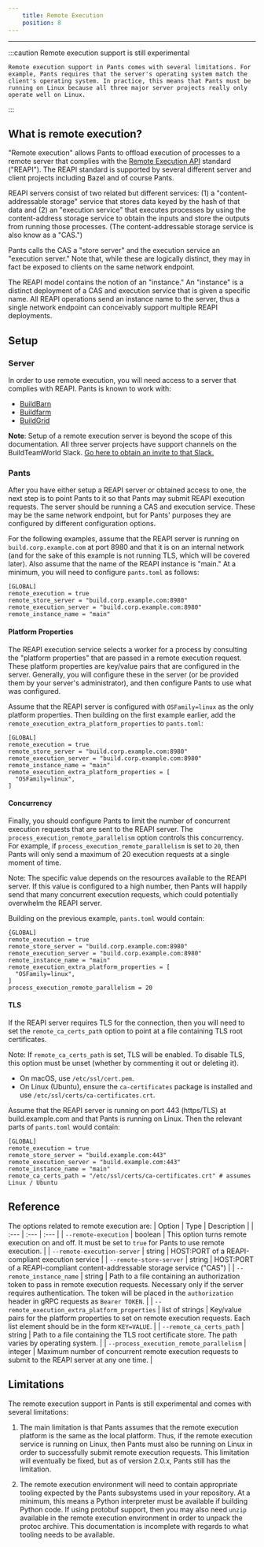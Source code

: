 ```yaml
---
    title: Remote Execution
    position: 8
---
```


---

:::caution Remote execution support is still experimental

    Remote execution support in Pants comes with several limitations. For example, Pants requires that the server's operating system match the client's operating system. In practice, this means that Pants must be running on Linux because all three major server projects really only operate well on Linux.

:::

## What is remote execution?

"Remote execution" allows Pants to offload execution of processes to a remote server that complies with the [Remote Execution API](https://github.com/bazelbuild/remote-apis) standard ("REAPI"). The REAPI standard is supported by several different server and client projects including Bazel and of course Pants.

REAPI servers consist of two related but different services: (1) a "content-addressable storage" service that stores data keyed by the hash of that data and (2) an "execution service" that executes processes by using the content-address storage service to obtain the inputs and store the outputs from running those processes. (The content-addressable storage service is also know as a "CAS.")

Pants calls the CAS a "store server" and the execution service an "execution server." Note that, while these are logically distinct, they may in fact be exposed to clients on the same network endpoint.

The REAPI model contains the notion of an "instance." An "instance" is a distinct deployment of a CAS and execution service that is given a specific name. All REAPI operations send an instance name to the server, thus a single network endpoint can conceivably support multiple REAPI deployments.

## Setup

### Server

In order to use remote execution, you will need access to a server that complies with REAPI. Pants is known to work with:

- [BuildBarn](https://github.com/buildbarn/bb-remote-execution)
- [Buildfarm](https://github.com/bazelbuild/bazel-buildfarm/)
- [BuildGrid](https://buildgrid.build/)

**Note**: Setup of a remote execution server is beyond the scope of this documentation. All three server projects have support channels on the BuildTeamWorld Slack. [Go here to obtain an invite to that Slack.](https://bit.ly/2SG1amT)

### Pants

After you have either setup a REAPI server or obtained access to one, the next step is to point Pants to it so that Pants may submit REAPI execution requests. The server should be running a CAS and execution service. These may be the same network endpoint, but for Pants' purposes they are configured by different configuration options.

For the following examples, assume that the REAPI server is running on `build.corp.example.com` at port 8980 and that it is on an internal network (and for the sake of this example is not running TLS, which will be covered later). Also assume that the name of the REAPI instance is "main." At a minimum, you will need to configure `pants.toml` as follows:

```
[GLOBAL]
remote_execution = true
remote_store_server = "build.corp.example.com:8980"
remote_execution_server = "build.corp.example.com:8980"
remote_instance_name = "main"
```

#### Platform Properties

The REAPI execution service selects a worker for a process by consulting the "platform properties" that are passed in a remote execution request. These platform properties are key/value pairs that are configured in the server. Generally, you will configure these in the server (or be provided them by your server's administrator), and then configure Pants to use what was configured.

Assume that the REAPI server is configured with `OSFamily=linux` as the only platform properties. Then building on the first example earlier, add the `remote_execution_extra_platform_properties` to `pants.toml`:

```
[GLOBAL]
remote_execution = true
remote_store_server = "build.corp.example.com:8980"
remote_execution_server = "build.corp.example.com:8980"
remote_instance_name = "main"
remote_execution_extra_platform_properties = [
  "OSFamily=linux",
]
```

#### Concurrency

Finally, you should configure Pants to limit the number of concurrent execution requests that are sent to the REAPI server. The `process_execution_remote_parallelism` option controls this concurrency. For example, if `process_execution_remote_parallelism` is set to `20`, then Pants will only send a maximum of 20 execution requests at a single moment of time.

Note: The specific value depends on the resources available to the REAPI server. If this value is configured to a high number, then Pants will happily send that many concurrent execution requests, which could potentially overwhelm the REAPI server.

Building on the previous example, `pants.toml` would contain:

```
{GLOBAL]
remote_execution = true
remote_store_server = "build.corp.example.com:8980"
remote_execution_server = "build.corp.example.com:8980"
remote_instance_name = "main"
remote_execution_extra_platform_properties = [
  "OSFamily=linux",
]
process_execution_remote_parallelism = 20
```

#### TLS

If the REAPI server requires TLS for the connection, then you will need to set the `remote_ca_certs_path` option to point at a file containing TLS root certificates.

Note: If `remote_ca_certs_path` is set, TLS will be enabled. To disable TLS, this option must be unset (whether by commenting it out or deleting it).

- On macOS, use `/etc/ssl/cert.pem`.
- On Linux (Ubuntu), ensure the `ca-certificates` package is installed and use `/etc/ssl/certs/ca-certificates.crt`.

Assume that the REAPI server is running on port 443 (https/TLS) at build.example.com and that Pants is running on Linux. Then the relevant parts of `pants.toml` would contain:

```
[GLOBAL]
remote_execution = true
remote_store_server = "build.example.com:443"
remote_execution_server = "build.example.com:443"
remote_instance_name = "main"
remote_ca_certs_path = "/etc/ssl/certs/ca-certificates.crt" # assumes Linux / Ubuntu
```

## Reference

The options related to remote execution are:
| Option | Type | Description |
| :--- | :--- | :--- |
| `--remote-execution` | boolean | This option turns remote execution on and off. It must be set to `true` for Pants to use remote execution. |
| `--remote-execution-server` | string | HOST:PORT of a REAPI-compliant execution service |
| `--remote-store-server` | string | HOST:PORT of a REAPI-compliant content-addressable storage service ("CAS") |
| `--remote_instance_name` | string | Path to a file containing an authorization token to pass in remote execution requests. Necessary only if the server requires authentication. The token will be placed in the `authorization` header in gRPC requests as `Bearer TOKEN`. |
| `--remote_execution_extra_platform_properties` | list of strings | Key/value pairs for the platform properties to set on remote execution requests. Each list element should be in the form `KEY=VALUE`. |
| `--remote_ca_certs_path` | string | Path to a file containing the TLS root certificate store. The path varies by operating system. |
| `--process_execution_remote_parallelism` | integer | Maximum number of concurrent remote execution requests to submit to the REAPI server at any one time. |

## Limitations

The remote execution support in Pants is still experimental and comes with several limitations:

1. The main limitation is that Pants assumes that the remote execution platform is the same as the local platform. Thus, if the remote execution service is running on Linux, then Pants must also be running on Linux in order to successfully submit remote execution requests. This limitation will eventually be fixed, but as of version 2.0.x, Pants still has the limitation.

2. The remote execution environment will need to contain appropriate tooling expected by the Pants subsystems used in your repository. At a minimum, this means a Python interpreter must be available if building Python code. If using protobuf support, then you may also need `unzip` available in the remote execution environment in order to unpack the protoc archive. This documentation is incomplete with regards to what tooling needs to be available.
